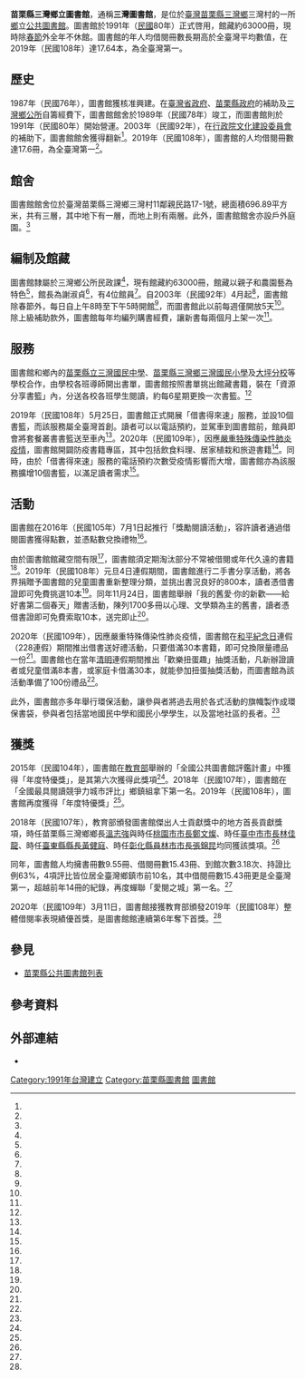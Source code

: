 {{noteTA
|G1=Unit
|G2=Medicine
|1=zh-cn:春节;zh-tw:春節;zh-hk:農曆新年;zh-mo:農曆新年;zh-sg:农历新年;zh-my:农历新年;
}}
{{Infobox building
|building_name = 苗栗縣三灣鄉立圖書館
|native_name = Sanwan Township Library of Miaoli County
|native_name_lang = en
|alternate_names = 三灣圖書館
|building_type = 政府／公共建築
|use = [[公共圖書館|公共圖書館]]
|location_country = {{ROC-TW}}
|location = 352 [[苗栗縣|苗栗縣]][[三灣鄉_(台灣)|三灣鄉]]三灣村11鄰<br>親民路17-1號
|coordinates = {{coord|24.6528173|N|120.95684|E|display=inline,title}}
|start_date = 1987年（[[民國紀年|民國]]76年）
|completion_date = 1989年（民國78年）
|opened_date = 1991年（民國80年）
|affiliation = [[三灣鄉公所|三灣鄉公所]]民政課
|floor_count = 3（地下一層、地上兩層）
|floor_area = 696.89平方米
|mapframe-marker = library
|embedded = {{Infobox library
|embed = yes
|num_branches = 無
|annual_circulation = 人均17.64本
|director = 謝淑貞
|num_employees = 4
|items_collected = [[圖書|圖書]]、[[期刊|期刊]]、[[報紙|報紙]]、[[雜誌|雜誌]]、數位學習
|collection_size = 約63000冊
|openinghours = 每日上午8時至下午5時<br>僅[[春節|春節]]休館
|phone_num = [[+886|+886]] 037-833-430
|website = {{Facebook|三灣圖書館}}
|mapframe = no
}}
}}
'''苗栗縣三灣鄉立圖書館'''，通稱'''三灣圖書館'''，是位於[[臺灣|臺灣]][[苗栗縣|苗栗縣]][[三灣鄉_(台灣)|三灣鄉]]三灣村的一所[[鄉_(中華民國)|鄉]]立[[公共圖書館|公共圖書館]]。圖書館於1991年（[[民國紀年|民國]]80年）正式啓用，館藏約63000冊，現時除[[春節|春節]]外全年不休館。圖書館的年人均借閱冊數長期高於全臺灣平均數值，在2019年（民國108年）達17.64本，為全臺灣第一。

==歷史==
1987年（民國76年），圖書館獲核准興建。在[[臺灣省政府|臺灣省政府]]、[[苗栗縣政府|苗栗縣政府]]的補助及[[三灣鄉公所|三灣鄉公所]]自籌經費下，圖書館館舍於1989年（民國78年）竣工，而圖書館則於1991年（民國80年）開始營運。2003年（民國92年），在[[中華民國文化部|行政院文化建設委員會]]的補助下，圖書館館舍獲得翻新<ref name="plisnet"/>。2019年（民國108年），圖書館的人均借閱冊數達17.6冊，為全臺灣第一<ref name=":20200301"/>。

==館舍==
圖書館館舍位於臺灣苗栗縣三灣鄉三灣村11鄰親民路17-1號，總面積696.89平方米，共有三層，其中地下有一層，而地上則有兩層。此外，圖書館館舍亦設戶外庭園。<ref name="plisnet"/>

==編制及館藏==
圖書館隸屬於三灣鄉公所民政課<ref name="鄉公所"/>，現有館藏約63000冊，館藏以親子和農園藝為特色<ref name="plisnet"/>，館長為謝淑貞<ref name="中國時報"/>，有4位館員<ref name="中央廣播電臺"/>。自2003年（民國92年）4月起<ref name="立法院"/>，圖書館除春節外，每日自上午8時至下午5時開館<ref name="plisnet"/>，而圖書館此以前每週僅開放5天<ref name="立法院"/>。除上級補助款外，圖書館每年均編列購書經費，讓新書每兩個月上架一次<ref name="plisnet"/>。

==服務==
圖書館和鄉內的[[苗栗縣立三灣國民中學|苗栗縣立三灣國民中學]]、[[苗栗縣三灣鄉三灣國民小學|苗栗縣三灣鄉三灣國民小學]]及[[苗栗縣三灣鄉三灣國民小學大坪分校|大坪分校]]等學校合作，由學校各班導師開出書單，圖書館按照書單挑出館藏書籍，裝在「資源分享書籃」內，分送各校各班學生閱讀，約每6星期更換一次書籃。<ref name="中國時報"/>

2019年（民國108年）5月25日，圖書館正式開展「借書得來速」服務，並設10個書籃，而該服務屬全臺灣首創。讀者可以以電話預約，並駕車到圖書館前，館員即會將套餐叢書書籃送至車內<ref name=":20190526"/>。2020年（民國109年），因應[[2019冠狀病毒病臺灣疫情|嚴重特殊傳染性肺炎疫情]]，圖書館開闢防疫書籍專區，其中包括飲食料理、居家植栽和旅遊書籍<ref name=":20200225"/>。同時，由於「借書得來速」服務的電話預約次數受疫情影響而大增，圖書館亦為該服務擴增10個書籃，以滿足讀者需求<ref name=":20200331"/>。

==活動==
圖書館在2016年（民國105年）7月1日起推行「獎勵閱讀活動」，容許讀者通過借閱圖書獲得點數，並憑點數兌換禮物<ref name=":20160630"/>。

由於圖書館館藏空間有限<ref name=":20181230"/>，圖書館須定期淘汰部分不常被借閱或年代久遠的書籍<ref name=":20191124"/>。2019年（民國108年）元旦4日連假期間，圖書館進行二手書分享活動，將各界捐贈予圖書館的兒童圖書重新整理分類，並挑出書況良好的800本，讀者憑借書證即可免費挑選10本<ref name=":20181230"/>。同年11月24日，圖書館舉辦「我的舊愛·你的新歡——給好書第二個春天」贈書活動，陳列1700多冊以心理、文學類為主的舊書，讀者憑借書證即可免費索取10本，送完即止<ref name=":20191124"/>。

2020年（民國109年），因應嚴重特殊傳染性肺炎疫情，圖書館在[[和平紀念日_(臺灣)|和平紀念日]]連假（228連假）期間推出借書送好禮活動，只要借滿30本書籍，即可兌換限量禮品一份<ref name=":20200225"/>。圖書館也在當年[[清明|清明]]連假期間推出「歡樂扭蛋趣」抽獎活動，凡新辦證讀者或兒童借滿8本書，或家庭卡借滿30本，就能參加扭蛋抽獎活動，而圖書館為該活動準備了100份禮品<ref name=":20200331"/>。

此外，圖書館亦多年舉行環保活動，讓參與者將過去用於各式活動的旗幟製作成環保書袋，參與者包括當地國民中學和國民小學學生，以及當地社區的長者。<ref name=":20190505"/>

==獲獎==
2015年（民國104年），圖書館在[[中華民國教育部|教育部]]舉辦的「全國公共圖書館評鑑計畫」中獲得「年度特優獎」，是其第六次獲得此獎項<ref name=":20150707"/>。2018年（民國107年），圖書館在「全國最具閱讀競爭力城市評比」鄉鎮組拿下第一名。2019年（民國108年），圖書館再度獲得「年度特優獎」<ref name=":20190909"/>。

2018年（民國107年），教育部頒發圖書館傑出人士貢獻獎中的地方首長貢獻獎項，時任苗栗縣三灣鄉鄉長[[溫志強|溫志強]]與時任[[桃園市|桃園市]][[桃園市市長|市長]][[鄭文燦|鄭文燦]]、時任[[臺中市|臺中市]][[臺中市市長|市長]][[林佳龍|林佳龍]]、時任[[臺東縣|臺東縣]][[臺東縣縣長|縣長]][[黃健庭|黃健庭]]、時任[[彰化縣|彰化縣]][[員林市|員林市]][[員林市市長|市長]][[張錦昆|張錦昆]]均同獲該獎項。<ref name=":20181204"/>

同年，圖書館人均擁書冊數9.55冊、借閱冊數15.43冊、到館次數3.18次、持證比例63%，4項評比皆位居全臺灣鄉鎮市前10名，其中借閱冊數15.43冊更是全臺灣第一，超越前年14冊的紀錄，再度蟬聯「愛閱之城」第一名。<ref name=":20190402"/>

2020年（民國109年）3月11日，圖書館接獲教育部頒發2019年（民國108年）整體借閱率表現績優首獎，是圖書館館連續第6年奪下首獎。<ref name="中國時報"/>

==參見==
*[[苗栗縣公共圖書館列表|苗栗縣公共圖書館列表]]

==參考資料==
{{reflist|30em|refs=
<ref name="plisnet">{{cite web|url=https://plisnet.nlpi.edu.tw/Frontend/LibraryFamily/LibraryDetail?LIID=Lib0000190|title=公共圖書館家族|website=公共圖書館資訊服務網|date=2018-06-02}}</ref>
<ref name="鄉公所">{{cite web|url=https://www.sanwan.gov.tw/cp.aspx?n=3761|title=民政課|website=苗栗縣三灣鄉公所|date=2020-06-24|accessdate=2020-07-02|archive-date=2020-12-05|archive-url=https://web.archive.org/web/20201205124859/https://www.sanwan.gov.tw/cp.aspx?n=3761|dead-url=no}}</ref>
<ref name="中國時報">{{cite news|url=https://www.chinatimes.com/amp/realtimenews/20200312003731-260405|title=三灣鄉圖書館連6年得教育部借閱率表現首獎|date=2020-03-12|newspaper=中國時報|author=謝明俊|access-date=2020-06-28|archive-url=https://web.archive.org/web/20200629232436/https://www.chinatimes.com/amp/realtimenews/20200312003731-260405|archive-date=2020-06-29|dead-url=no}}</ref>
<ref name="中央廣播電臺">{{cite news|url=https://www.rti.org.tw/news/view/id/398204|title=地處偏遠 三灣圖書館居全國借閱之冠|date=2018-03-03|website=中央廣播電臺|author=王育偉|accessdate=2020-07-02|archive-date=2020-12-05|archive-url=https://web.archive.org/web/20201205124932/https://www.rti.org.tw/news/view/id/398204|dead-url=no}}</ref>
<ref name="立法院">{{cite journal|url=https://books.google.com.hk/books?id=9rIxAAAAMAAJ|title=立法院公報|volume=92|issue=3|year=2003|publisher=立法院秘書處|quote=以三灣鄉公所為例，四月起增聘工讀生協助圖書管理業務，開放時間由原每週五天改為全年無休，然而，該鄉之圖書館幾乎已……軟硬體都可望升級，然而由於部分鄉鎮圖書館藏書不豐，應多加給予補助藏書資源。|journal=|author=|access-date=2020-06-29|archive-url=https://web.archive.org/web/20200630004229/https://books.google.com.hk/books?id=9rIxAAAAMAAJ|archive-date=2020-06-30|dead-url=no}}</ref>
<ref name=":20160630">{{cite news|url=https://news.ltn.com.tw/amp/news/life/breakingnews/1746772|title=三灣圖書館辦獎勵閱讀 集點拿禮物|date=2016-06-30|newspaper=自由時報|author=許展溢|access-date=2020-06-29|archive-url=https://web.archive.org/web/20200630004102/https://news.ltn.com.tw/amp/news/life/breakingnews/1746772|archive-date=2020-06-30|dead-url=no}}</ref>
<ref name=":20181230">{{cite news|url=https://news.ltn.com.tw/amp/news/life/breakingnews/2657327|title=「最強圖書館」不打烊 借書還免費送10本書|date=2018-12-30|newspaper=自由時報|author=鄭名翔|accessdate=2020-07-02|archive-date=2020-12-05|archive-url=https://web.archive.org/web/20201205124858/https://news.ltn.com.tw/amp/news/life/breakingnews/2657327|dead-url=no}}</ref>
<ref name=":20190526">{{cite news|url=https://news.ltn.com.tw/amp/news/life/breakingnews/2802421|title=「全國最強」圖書館出新招 首創「借書得來速」服務|date=2019-05-26|newspaper=自由時報|author=鄭名翔|accessdate=2020-07-02|archive-date=2020-12-05|archive-url=https://web.archive.org/web/20201205124914/https://news.ltn.com.tw/amp/news/life/breakingnews/2802421|dead-url=no}}</ref>
<ref name=":20191124">{{cite news|url=https://news.ltn.com.tw/amp/news/life/breakingnews/2987943|title=「給好書第二個春天」 三灣圖書館幫老書找新家|date=2019-11-24|newspaper=自由時報|author=鄭名翔|access-date=2020-06-29|archive-url=https://web.archive.org/web/20191128173605/https://news.ltn.com.tw/amp/news/life/breakingnews/2987943|archive-date=2019-11-28|dead-url=no}}</ref>
<ref name=":20200225">{{cite news|url=https://news.ltn.com.tw/amp/news/life/breakingnews/3079288|title=228連假防疫不無聊 三灣圖書館推借書送好禮|date=2020-02-25|newspaper=自由時報|author=鄭名翔|access-date=2020-06-28|archive-url=https://web.archive.org/web/20200628055017/https://news.ltn.com.tw/amp/news/life/breakingnews/3079288|archive-date=2020-06-28|dead-url=no}}</ref>
<ref name=":20200331">{{cite news|url=https://news.ltn.com.tw/amp/news/life/breakingnews/3118420|title=灣圖推「借書得來速」「扭蛋抽獎」 鼓勵連假在家閱讀兼防疫|date=2020-03-31|newspaper=自由時報|author=鄭名翔|access-date=2020-06-28|archive-url=https://web.archive.org/web/20200628055020/https://news.ltn.com.tw/amp/news/life/breakingnews/3118420|archive-date=2020-06-28|dead-url=no}}</ref>
<ref name=":20190505">{{cite news|url=https://news.ltn.com.tw/amp/news/life/breakingnews/2780399|title=三灣圖書館教DIY 廢棄旗幟化身環保書袋|date=2019-05-05|newspaper=自由時報|author=鄭名翔|access-date=2020-06-29|archive-url=https://web.archive.org/web/20200629222413/https://news.ltn.com.tw/amp/news/life/breakingnews/2780399|archive-date=2020-06-29|dead-url=no}}</ref>
<ref name=":20150707">{{cite news|url=https://news.ltn.com.tw/amp/news/local/paper/895686|title=三灣鄉立圖書館 連6年獲特優獎|date=2015-07-07|newspaper=自由時報|author=張勳騰|accessdate=2020-07-02|archive-date=2020-12-05|archive-url=https://web.archive.org/web/20201205124858/https://news.ltn.com.tw/amp/news/local/paper/895686|dead-url=no}}</ref>
<ref name=":20190909">{{cite news|url=https://news.ltn.com.tw/amp/news/Miaoli/breakingnews/2910528|title=苗栗縣圖書館年度考評 「全國最強圖書館」再摘特優|date=2019-09-09|newspaper=自由時報|author=鄭名翔|access-date=2020-06-29|archive-url=https://web.archive.org/web/20191004191112/https://news.ltn.com.tw/amp/news/Miaoli/breakingnews/2910528|archive-date=2019-10-04|dead-url=no}}</ref>
<ref name=":20181204">{{cite news|url=https://news.ltn.com.tw/amp/news/life/breakingnews/2632832|title=打造「愛閱小鎮」 三灣鄉長獲頒圖書傑出貢獻獎|date=2018-12-04|newspaper=自由時報|author=鄭名翔|access-date=2020-06-29|archive-url=https://web.archive.org/web/20200701122301/https://news.ltn.com.tw/amp/news/life/breakingnews/2632832|archive-date=2020-07-01|dead-url=no}}</ref>
<ref name=":20190402">{{cite news|url=https://news.ltn.com.tw/amp/news/life/breakingnews/2746946|title=小偏鄉大驚奇！苗栗三灣鄉圖借閱率 再度稱霸全國|date=2019-04-02|newspaper=自由時報|author=鄭名翔|accessdate=2020-07-02|archive-date=2020-12-05|archive-url=https://web.archive.org/web/20201205124858/https://news.ltn.com.tw/amp/news/life/breakingnews/2746946|dead-url=no}}</ref>
<ref name=":20200301">{{cite news|url=https://news.ltn.com.tw/amp/news/life/breakingnews/3084809|title=三灣圖書館去年人均借閱冊數17.4本 連6年冠全國|date=2020-03-01|newspaper=自由時報|author=鄭名翔|access-date=2020-06-28|archive-url=https://web.archive.org/web/20200629185614/https://news.ltn.com.tw/amp/news/life/breakingnews/3084809|archive-date=2020-06-29|dead-url=no}}</ref>
}}

==外部連結==
*{{Facebook|三灣圖書館}}
{{中華民國圖書館}}
{{portal bar|臺灣|文化|書籍}}
[[Category:1991年台灣建立|Category:1991年台灣建立]]
[[Category:苗栗縣圖書館|Category:苗栗縣圖書館]]
[[Category:三灣鄉_(台灣)|圖書館]]